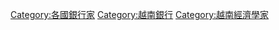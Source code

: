 [[Category:各國銀行家|Category:各國銀行家]]
[[Category:越南銀行|Category:越南銀行]]
[[Category:越南經濟學家|Category:越南經濟學家]]